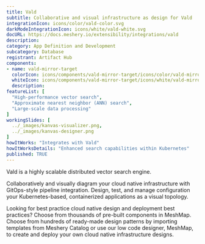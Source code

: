 ```yaml
---
title: Vald
subtitle: Collaborative and visual infrastructure as design for Vald
integrationIcon: icons/color/vald-color.svg
darkModeIntegrationIcon: icons/white/vald-white.svg
docURL: https://docs.meshery.io/extensibility/integrations/vald
description: 
category: App Definition and Development
subcategory: Database
registrant: Artifact Hub
components: 
- name: vald-mirror-target
  colorIcon: icons/components/vald-mirror-target/icons/color/vald-mirror-target-color.svg
  whiteIcon: icons/components/vald-mirror-target/icons/white/vald-mirror-target-white.svg
  description: 
featureList: [
  "High-performance vector search",
  "Approximate nearest neighbor (ANN) search",
  "Large-scale data processing"
]
workingSlides: [
  ../_images/kanvas-visualizer.png,
  ../_images/kanvas-designer.png
]
howItWorks: "Integrates with Vald"
howItWorksDetails: "Enhanced search capabilities within Kubernetes"
published: TRUE
---
```

<p>
Vald is a highly scalable distributed vector search engine.
</p>
<p>
    Collaboratively and visually diagram your cloud native infrastructure with GitOps-style pipeline integration. Design, test, and manage configuration your Kubernetes-based, containerized applications as a visual topology.
</p>
<p>
    Looking for best practice cloud native design and deployment best practices? Choose from thousands of pre-built components in MeshMap. Choose from hundreds of ready-made design patterns by importing templates from Meshery Catalog or use our low code designer, MeshMap, to create and deploy your own cloud native infrastructure designs.
</p>
